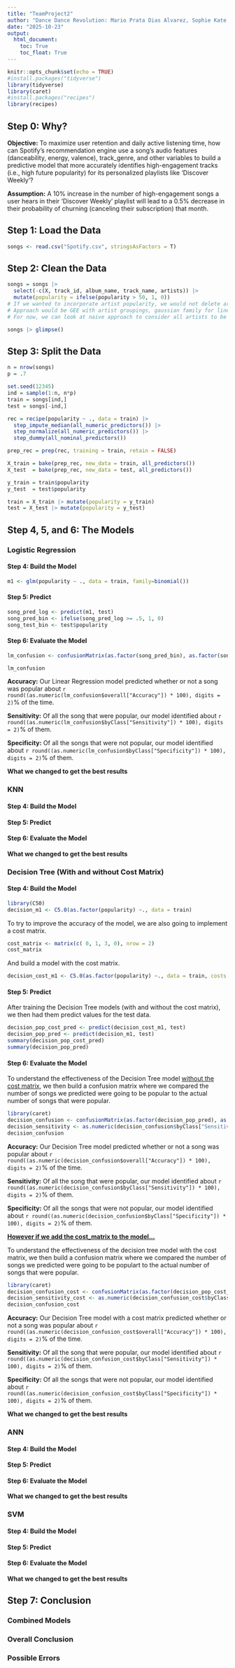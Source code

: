```yaml
---
title: "TeamProject2"
author: "Dance Dance Revolution: Mario Prata Dias Alvarez, Sophie Kate Edelman, Meghan Sarah Hoffman, Elias Florentin John, Kritika Singh, Benjamin Victor Tward"
date: "2025-10-23"
output: 
  html_document:
    toc: True
    toc_float: True
---
```


```r
knitr::opts_chunk$set(echo = TRUE)
#install.packages("tidyverse")
library(tidyverse)
library(caret)
#install.packages("recipes")
library(recipes)
```

## Step 0: Why?

**Objective:** To maximize user retention and daily active listening time, how can Spotify's recommendation engine use a song's audio features (danceability, energy, valence), track_genre, and other variables to build a predictive model that more accurately identifies high-engagement tracks (i.e., high future popularity) for its personalized playlists like 'Discover Weekly'?

**Assumption:** A 10% increase in the number of high-engagement songs a user hears in their 'Discover Weekly' playlist will lead to a 0.5% decrease in their probability of churning (canceling their subscription) that month.

## Step 1: Load the Data

```r
songs <- read.csv("Spotify.csv", stringsAsFactors = T)
```

## Step 2: Clean the Data

```r
songs = songs |>
  select(-c(X, track_id, album_name, track_name, artists)) |>
  mutate(popularity = ifelse(popularity > 50, 1, 0))
# If we wanted to incorporate artist popularity, we would not delete artists
# Approach would be GEE with artist groupings, gaussian family for linear outcome (not fully robust but acceptable)
# For now, we can look at naive approach to consider all artists to be equal playing field

songs |> glimpse()
```

## Step 3: Split the Data

```r
n = nrow(songs)
p = .7

set.seed(12345)
ind = sample(1:n, n*p)
train = songs[ind,]
test = songs[-ind,]

rec = recipe(popularity ~ ., data = train) |>
  step_impute_median(all_numeric_predictors()) |> 
  step_normalize(all_numeric_predictors()) |>
  step_dummy(all_nominal_predictors())

prep_rec = prep(rec, training = train, retain = FALSE)

X_train = bake(prep_rec, new_data = train, all_predictors())
X_test  = bake(prep_rec, new_data = test, all_predictors())

y_train = train$popularity
y_test  = test$popularity

train = X_train |> mutate(popularity = y_train)
test = X_test |> mutate(popularity = y_test)

```

## Step 4, 5, and 6: The Models

### Logistic Regression

#### Step 4: Build the Model

```r
m1 <- glm(popularity ~ ., data = train, family=binomial())
```

#### Step 5: Predict

```r
song_pred_log <- predict(m1, test)
song_pred_bin <- ifelse(song_pred_log >= .5, 1, 0)
song_test_bin <- test$popularity

```

#### Step 6: Evaluate the Model

```r
lm_confusion <- confusionMatrix(as.factor(song_pred_bin), as.factor(song_test_bin), positive = "1")

lm_confusion
```

**Accuracy:** Our Linear Regression model predicted whether or not a song was popular about `r round((as.numeric(lm_confusion$overall["Accuracy"]) * 100), digits = 2)`% of the time.

**Sensitivity:** Of all the song that were popular, our model identified about `r round((as.numeric(lm_confusion$byClass["Sensitivity"]) * 100), digits = 2)`% of them.

**Specificity:** Of all the songs that were not popular, our model identified about `r round((as.numeric(lm_confusion$byClass["Specificity"]) * 100), digits = 2)`% of them.

**What we changed to get the best results**

### KNN

#### Step 4: Build the Model

#### Step 5: Predict

#### Step 6: Evaluate the Model

**What we changed to get the best results**

### Decision Tree (With and without Cost Matrix)

#### Step 4: Build the Model

```r
library(C50)
decision_m1 <- C5.0(as.factor(popularity) ~., data = train)
```

To try to improve the accuracy of the model, we are also going to implement a cost matrix.

```r
cost_matrix <- matrix(c( 0, 1, 3, 0), nrow = 2)
cost_matrix
```

And build a model with the cost matrix.

```r
decision_cost_m1 <- C5.0(as.factor(popularity) ~., data = train, costs = cost_matrix)
```

#### Step 5: Predict

After training the Decision Tree models (with and without the cost matrix), we then had them predict values for the test data.![]()

```r
decision_pop_cost_pred <- predict(decision_cost_m1, test)
decision_pop_pred <- predict(decision_m1, test)
summary(decision_pop_cost_pred)
summary(decision_pop_pred)
```

#### Step 6: Evaluate the Model

To understand the effectiveness of the Decision Tree model [without the cost matrix]{.underline}, we then build a confusion matrix where we compared the number of songs we predicted were going to be popular to the actual number of songs that were popular.

```r
library(caret)
decision_confusion <- confusionMatrix(as.factor(decision_pop_pred), as.factor(test$popularity), positive = "1")
decision_sensitivity <- as.numeric(decision_confusion$byClass["Sensitivity"])
decision_confusion

```

**Accuracy:** Our Decision Tree model predicted whether or not a song was popular about `r round((as.numeric(decision_confusion$overall["Accuracy"]) * 100), digits = 2)`% of the time.

**Sensitivity:** Of all the song that were popular, our model identified about `r round((as.numeric(decision_confusion$byClass["Sensitivity"]) * 100), digits = 2)`% of them.

**Specificity:** Of all the songs that were not popular, our model identified about `r round((as.numeric(decision_confusion$byClass["Specificity"]) * 100), digits = 2)`% of them.

[**However if we add the cost_matrix to the model...**]{.underline}

To understand the effectiveness of the decision tree model with the cost matrix, we then build a confusion matrix where we compared the number of songs we predicted were going to be populart to the actual number of songs that were popular.

```r
library(caret)
decision_confusion_cost <- confusionMatrix(as.factor(decision_pop_cost_pred), as.factor(test$popularity), positive = "1")
decision_sensitivity_cost <- as.numeric(decision_confusion_cost$byClass["Sensitivity"])
decision_confusion_cost
```

**Accuracy:** Our Decision Tree model with a cost matrix predicted whether or not a song was popular about `r round((as.numeric(decision_confusion_cost$overall["Accuracy"]) * 100), digits = 2)`% of the time.

**Sensitivity:** Of all the song that were popular, our model identified about `r round((as.numeric(decision_confusion_cost$byClass["Sensitivity"]) * 100), digits = 2)`% of them.

**Specificity:** Of all the songs that were not popular, our model identified about `r round((as.numeric(decision_confusion_cost$byClass["Specificity"]) * 100), digits = 2)`% of them.

**What we changed to get the best results**

### ANN

#### Step 4: Build the Model

#### Step 5: Predict

#### Step 6: Evaluate the Model

**What we changed to get the best results**

### SVM

#### Step 4: Build the Model

#### Step 5: Predict

#### Step 6: Evaluate the Model

**What we changed to get the best results**

## Step 7: Conclusion

### Combined Models

### Overall Conclusion

### Possible Errors
